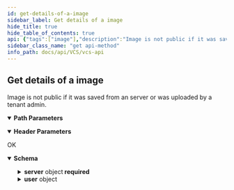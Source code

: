 ```yaml
---
id: get-details-of-a-image
sidebar_label: Get details of a image
hide_title: true
hide_table_of_contents: true
api: {"tags":["image"],"description":"Image is not public if it was saved from an server or\nwas uploaded by a tenant admin.","parameters":[{"name":"image_id","in":"path","description":"image ID","required":true,"schema":{"type":"integer"}},{"name":"x-api-host","in":"header","description":"認證必要參數","required":true,"schema":{"type":"string","default":"openstack-taichung-default-2"},"examples":{"production":{"summary":"production","value":"openstack-taichung-default-2"},"staging":{"summary":"staging","value":"openstack-taichung-default"}}}],"responses":{"200":{"description":"OK","content":{"application/json":{"schema":{"type":"object","properties":{"base_image":{"format":"int64","type":"integer"},"create_time":{"format":"date-time","type":"string"},"delete_time":{"format":"date-time","type":"string"},"desc":{"type":"string"},"id":{"format":"int64","type":"integer"},"is_deleted":{"type":"boolean"},"is_enabled":{"type":"boolean"},"is_public":{"type":"boolean"},"license_type":{"type":"string"},"name":{"type":"string"},"os":{"type":"string"},"os_version":{"type":"string"},"platform":{"type":"string"},"ref_img_id":{"type":"string"},"server":{"required":["hostname","id"],"type":"object","properties":{"hostname":{"type":"string"},"id":{"type":"integer","format":"int64"}}},"user":{"required":["display_name","email","id","username"],"type":"object","properties":{"id":{"type":"string"},"display_name":{"type":"string"},"username":{"type":"string"},"email":{"type":"string"}}},"status":{"type":"string"},"status_reason":{"type":"string"}},"required":["id","name","platform","ref_img_id","is_enabled","is_deleted","status","status_reason","is_public","create_time","delete_time","desc","os","os_version","server"]}}}}},"method":"get","path":"/images/{image_id}/","servers":[{"description":"production url","url":"https://apigateway.twcc.ai/api/v3/openstack-taichung-default-2/"},{"description":"staging url","url":"https://apigateway.twcc.tw/api/v3/openstack-taichung-default/"}],"security":[{"ApiKeyAuth":[]}],"securitySchemes":{"ApiKeyAuth":{"type":"apiKey","in":"header","name":"x-api-key"}},"info":{"version":"1.3.0","title":"VCS API"},"postman":{"name":"Get details of a image","description":{"content":"Image is not public if it was saved from an server or\nwas uploaded by a tenant admin.","type":"text/plain"},"url":{"path":["images",":image_id",""],"host":["{{baseUrl}}"],"query":[],"variable":[{"disabled":false,"description":{"content":"(Required) image ID","type":"text/plain"},"type":"any","value":"","key":"image_id"}]},"header":[{"disabled":false,"description":{"content":"(Required) 認證必要參數","type":"text/plain"},"key":"x-api-host","value":""},{"key":"Accept","value":"application/json"}],"method":"GET"}}
sidebar_class_name: "get api-method"
info_path: docs/api/VCS/vcs-api
---
```



## Get details of a image



Image is not public if it was saved from an server or
was uploaded by a tenant admin.

<details style={{"marginBottom":"1rem"}} data-collapsed={false} open={true}><summary style={{}}><strong>Path Parameters</strong></summary><div><ul><ParamsItem className={"paramsItem"} param={{"name":"image_id","in":"path","description":"image ID","required":true,"schema":{"type":"integer"}}}></ParamsItem></ul></div></details><details style={{"marginBottom":"1rem"}} data-collapsed={false} open={true}><summary style={{}}><strong>Header Parameters</strong></summary><div><ul><ParamsItem className={"paramsItem"} param={{"name":"x-api-host","in":"header","description":"認證必要參數","required":true,"schema":{"type":"string","default":"openstack-taichung-default-2"},"examples":{"production":{"summary":"production","value":"openstack-taichung-default-2"},"staging":{"summary":"staging","value":"openstack-taichung-default"}}}}></ParamsItem></ul></div></details><div><ApiTabs><TabItem label={"200"} value={"200"}><div>

OK

</div><div><details style={{}} data-collapsed={false} open={true}><summary style={{"textAlign":"left"}}><strong>Schema</strong></summary><div style={{"textAlign":"left","marginLeft":"1rem"}}></div><ul style={{"marginLeft":"1rem"}}><SchemaItem collapsible={false} name={"base_image"} required={false} schemaDescription={undefined} schemaName={"int64"} qualifierMessage={undefined}></SchemaItem><SchemaItem collapsible={false} name={"create_time"} required={true} schemaDescription={undefined} schemaName={"date-time"} qualifierMessage={undefined}></SchemaItem><SchemaItem collapsible={false} name={"delete_time"} required={true} schemaDescription={undefined} schemaName={"date-time"} qualifierMessage={undefined}></SchemaItem><SchemaItem collapsible={false} name={"desc"} required={true} schemaDescription={undefined} schemaName={"string"} qualifierMessage={undefined}></SchemaItem><SchemaItem collapsible={false} name={"id"} required={true} schemaDescription={undefined} schemaName={"int64"} qualifierMessage={undefined}></SchemaItem><SchemaItem collapsible={false} name={"is_deleted"} required={true} schemaDescription={undefined} schemaName={"boolean"} qualifierMessage={undefined}></SchemaItem><SchemaItem collapsible={false} name={"is_enabled"} required={true} schemaDescription={undefined} schemaName={"boolean"} qualifierMessage={undefined}></SchemaItem><SchemaItem collapsible={false} name={"is_public"} required={true} schemaDescription={undefined} schemaName={"boolean"} qualifierMessage={undefined}></SchemaItem><SchemaItem collapsible={false} name={"license_type"} required={false} schemaDescription={undefined} schemaName={"string"} qualifierMessage={undefined}></SchemaItem><SchemaItem collapsible={false} name={"name"} required={true} schemaDescription={undefined} schemaName={"string"} qualifierMessage={undefined}></SchemaItem><SchemaItem collapsible={false} name={"os"} required={true} schemaDescription={undefined} schemaName={"string"} qualifierMessage={undefined}></SchemaItem><SchemaItem collapsible={false} name={"os_version"} required={true} schemaDescription={undefined} schemaName={"string"} qualifierMessage={undefined}></SchemaItem><SchemaItem collapsible={false} name={"platform"} required={true} schemaDescription={undefined} schemaName={"string"} qualifierMessage={undefined}></SchemaItem><SchemaItem collapsible={false} name={"ref_img_id"} required={true} schemaDescription={undefined} schemaName={"string"} qualifierMessage={undefined}></SchemaItem><SchemaItem collapsible={true} className={"schemaItem"}><details style={{}}><summary style={{}}><strong>server</strong><span style={{"opacity":"0.6"}}> object</span><strong style={{"fontSize":"var(--ifm-code-font-size)","color":"var(--openapi-required)"}}> required</strong></summary><div style={{"marginLeft":"1rem"}}><ul><SchemaItem collapsible={false} name={"hostname"} required={true} schemaDescription={undefined} schemaName={"string"} qualifierMessage={undefined}></SchemaItem><SchemaItem collapsible={false} name={"id"} required={true} schemaDescription={undefined} schemaName={"int64"} qualifierMessage={undefined}></SchemaItem></ul></div></details></SchemaItem><SchemaItem collapsible={true} className={"schemaItem"}><details style={{}}><summary style={{}}><strong>user</strong><span style={{"opacity":"0.6"}}> object</span></summary><div style={{"marginLeft":"1rem"}}><ul><SchemaItem collapsible={false} name={"id"} required={true} schemaDescription={undefined} schemaName={"string"} qualifierMessage={undefined}></SchemaItem><SchemaItem collapsible={false} name={"display_name"} required={true} schemaDescription={undefined} schemaName={"string"} qualifierMessage={undefined}></SchemaItem><SchemaItem collapsible={false} name={"username"} required={true} schemaDescription={undefined} schemaName={"string"} qualifierMessage={undefined}></SchemaItem><SchemaItem collapsible={false} name={"email"} required={true} schemaDescription={undefined} schemaName={"string"} qualifierMessage={undefined}></SchemaItem></ul></div></details></SchemaItem><SchemaItem collapsible={false} name={"status"} required={true} schemaDescription={undefined} schemaName={"string"} qualifierMessage={undefined}></SchemaItem><SchemaItem collapsible={false} name={"status_reason"} required={true} schemaDescription={undefined} schemaName={"string"} qualifierMessage={undefined}></SchemaItem></ul></details></div></TabItem></ApiTabs></div>
      